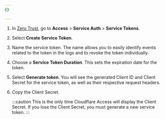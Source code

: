 ```yaml
---
{}

---
```


1. In [Zero Trust](https://one.dash.cloudflare.com), go to **Access** > **Service Auth** > **Service Tokens**.

2. Select **Create Service Token**.

3. Name the service token. The name allows you to easily identify events related to the token in the logs and to revoke the token individually.

4. Choose a **Service Token Duration**. This sets the expiration date for the token.

5. Select **Generate token**. You will see the generated Client ID and Client Secret for the service token, as well as their respective request headers.

6. Copy the Client Secret.

   :::caution
   This is the only time Cloudflare Access will display the Client Secret. If you lose the Client Secret, you must generate a new service token. 
   :::

